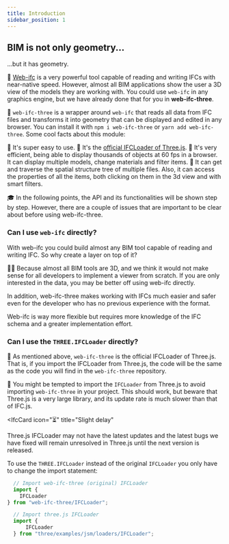 ```yaml
---
title: Introduction
sidebar_position: 1
---
```



## BIM is not only geometry...


...but it has geometry.

  💪
[Web-ifc]("https://ifcjs.github.io/info/docs/Guide/web-ifc/Introduction") is a very powerful tool capable of reading and writing IFCs with near-native speed. However, almost all BIM applications show the user a 3D view of the models they are working with. You could use `web-ifc` in any graphics engine, but we have already done that for you in **web-ifc-three**.

  🧶
`web-ifc-three` is a wrapper around `web-ifc` that reads all data from IFC files and transforms it into geometry that can be displayed and edited in any browser. You can install it with `npm i web-ifc-three` or `yarn add web-ifc-three`. Some cool facts about this module:

<IfcCard>
    🐣
    It's super easy to use.
</IfcCard>

<IfcCard>
    🎩
    It's the <a href="https://threejs.org/examples/webgl_loader_ifc.html">official IFCLoader of Three.js</a>.
</IfcCard>

<IfcCard>
    🚀
    It's very efficient, being able to display thousands of objects at 60 fps in a browser. It can display multiple models, change materials and filter items.
</IfcCard>


<IfcCard>
    🧠
    It can get and traverse the spatial structure tree of multiple files. Also, it can access the properties of all the items, both clicking on them in the 3d view and with smart filters.
</IfcCard>

  🎓
In the following points, the API and its functionalities will be shown step by step. However, there are a couple of issues that are important to be clear about before using web-ifc-three.

### Can I use `web-ifc` directly?

With web-ifc you could build almost any BIM tool capable of reading and writing IFC. So why create a layer on top of it?

  🤷‍♀️
Because almost all BIM tools are 3D, and we think it would not make sense for all developers to implement a viewer from scratch. If you are only interested in the data, you may be better off using web-ifc directly.

In addition, web-ifc-three makes working with IFCs much easier and safer even for the developer who has no previous experience with the format.

<IfcAlert>
    Web-ifc is way more flexible but requires more knowledge of the IFC schema and a greater implementation effort.
</IfcAlert>

### Can I use the `THREE.IFCLoader` directly?

  👬
As mentioned above, `web-ifc-three` is the official IFCLoader of Three.js. That is, if you import the IFCLoader from Three.js, the code will be the same as the code you will find in the `web-ifc-three` repository.

  🚧
You might be tempted to import the `IFCLoader` from Three.js to avoid importing `web-ifc-three` in your project. This should work, but beware that Three.js is a very large library, and its update rate is much slower than that of IFC.js.

<IfcCard
    icon="⏳"
    title="Slight delay"
> 
  Three.js IFCLoader may not have the latest updates and the latest bugs we have fixed will remain unresolved in Three.js until the next version is released.
</IfcCard>

To use the `THREE.IFCLoader` instead of the original `IFCLoader` you only have to change the import statement:

```js
  // Import web-ifc-three (original) IFCLoader
  import {
    IFCLoader
} from "web-ifc-three/IFCLoader";

  // Import three.js IFCLoader
  import {
      IFCLoader
  } from "three/examples/jsm/loaders/IFCLoader";
```